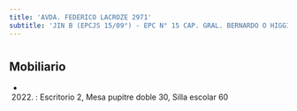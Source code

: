 ```yaml
---
title: 'AVDA. FEDERICO LACROZE 2971'
subtitle: 'JIN B (EPCJS 15/09°) - EPC N° 15 CAP. GRAL. BERNARDO O HIGGINS - EPA N° 15 CAP. GRAL. BERNARDO O HIGGINS'
---
```


#


## Mobiliario

*  (2022) : Escritorio 2, Mesa pupitre doble 30, Silla escolar 60 



